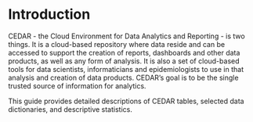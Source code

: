 # Introduction {.unnumbered}

CEDAR - the Cloud Environment for Data Analytics and Reporting - is two things. It is a cloud-based repository where data reside and can be accessed to support the creation of reports, dashboards and other data products, as well as any form of analysis. It is also a set of cloud-based tools for data scientists, informaticians and epidemiologists to use in that analysis and creation of data products. CEDAR's goal is to be the single trusted source of information for analytics.

This guide provides detailed descriptions of CEDAR tables, selected data dictionaries, and descriptive statistics.
